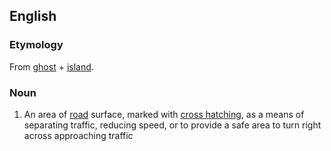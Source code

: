==English==

===Etymology===
From [[ghost]] + [[island]].

===Noun===
{{en-noun}}

# {{context|British|lang=en}} An area of [[road]] surface, marked with [[cross hatching]], as a means of separating traffic, reducing speed, or to provide a safe area to turn right across approaching traffic